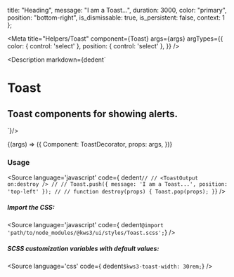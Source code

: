 
  title: "Heading",
  message: "I am a Toast...",
  duration: 3000,
  color: "primary",
  position: "bottom-right",
  is_dismissable: true,
  is_persistent: false,
  context: 1
};

<Meta
  title="Helpers/Toast"
  component={Toast}
  args={args}
  argTypes={{
    color: {
      control: 'select'
    },
    position: {
      control: 'select'
    },
  }}
/>

<Description markdown={dedent`
# Toast
## Toast components for showing alerts.
`}/>

<Canvas>
  <Story
  name="Toast"
  args={args}
  >
  {(args) => ({
    Component: ToastDecorator,
    props: args,
  })}
  </Story>
</Canvas>

<ArgsTable story="Toast" />


### Usage
<Source
  language='javascript'
  code={ dedent`
  //
  //
  <ToastOutput on:destroy />
  //
  //
  Toast.push({ message: 'I am a Toast...', position: 'top-left' });
  //
  //
  function destroy(props) {
    Toast.pop(props);
  }
  `}
/>


##### Import the CSS:
<Source
  language='javascript'
  code={ dedent`@import 'path/to/node_modules/@kws3/ui/styles/Toast.scss';`}
/>

##### SCSS customization variables with default values:
<Source
  language='css'
  code={ dedent`
    $kws3-toast-width: 30rem;
  `}
/>